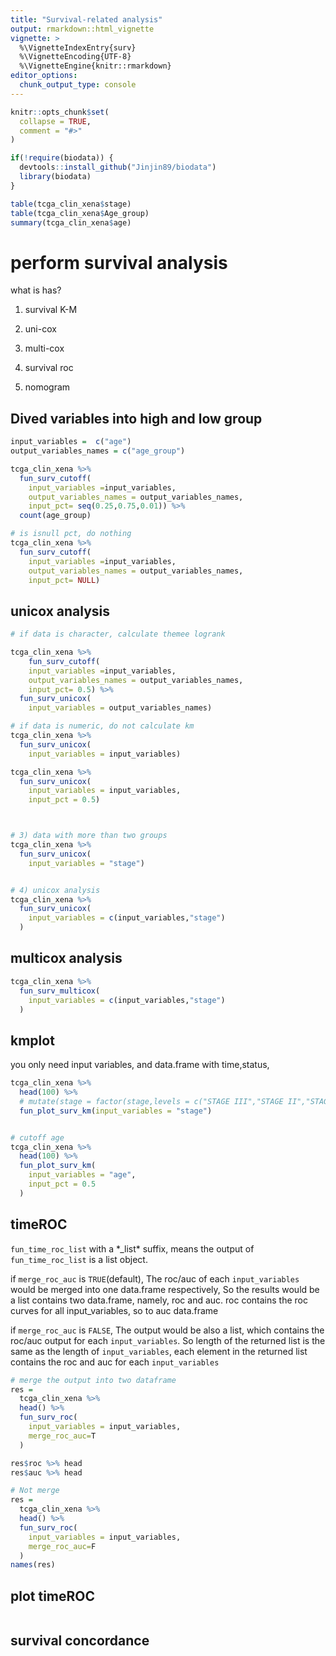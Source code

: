 ```yaml
---
title: "Survival-related analysis"
output: rmarkdown::html_vignette
vignette: >
  %\VignetteIndexEntry{surv}
  %\VignetteEncoding{UTF-8}
  %\VignetteEngine{knitr::rmarkdown}
editor_options: 
  chunk_output_type: console
---
```


```r
knitr::opts_chunk$set(
  collapse = TRUE,
  comment = "#>"
)
```


```r

if(!require(biodata)) {
  devtools::install_github("Jinjin89/biodata")
  library(biodata)
}

table(tcga_clin_xena$stage)
table(tcga_clin_xena$Age_group)
summary(tcga_clin_xena$age)


```

# perform survival analysis


what is has?
  
  1. survival K-M
  
  2. uni-cox 
  
  3. multi-cox
  
  4. survival roc
  
  4. nomogram

## Dived variables into high and low group

```r

input_variables =  c("age")
output_variables_names = c("age_group")

tcga_clin_xena %>% 
  fun_surv_cutoff(
    input_variables =input_variables,
    output_variables_names = output_variables_names,
    input_pct= seq(0.25,0.75,0.01)) %>% 
  count(age_group)

# is isnull pct, do nothing
tcga_clin_xena %>% 
  fun_surv_cutoff(
    input_variables =input_variables,
    output_variables_names = output_variables_names,
    input_pct= NULL)

```

## unicox analysis


```r

# if data is character, calculate themee logrank

tcga_clin_xena %>% 
    fun_surv_cutoff(
    input_variables =input_variables,
    output_variables_names = output_variables_names,
    input_pct= 0.5) %>% 
  fun_surv_unicox(
    input_variables = output_variables_names)

# if data is numeric, do not calculate km 
tcga_clin_xena %>% 
  fun_surv_unicox(
    input_variables = input_variables)

tcga_clin_xena %>% 
  fun_surv_unicox(
    input_variables = input_variables,
    input_pct = 0.5)



# 3) data with more than two groups
tcga_clin_xena %>% 
  fun_surv_unicox(
    input_variables = "stage")


# 4) unicox analysis
tcga_clin_xena %>% 
  fun_surv_unicox(
    input_variables = c(input_variables,"stage")
  )

```


## multicox analysis

```r
tcga_clin_xena %>% 
  fun_surv_multicox(
    input_variables = c(input_variables,"stage")
  )

```


## kmplot

you only need input variables, and data.frame with time,status,<variables>

```r

tcga_clin_xena %>% 
  head(100) %>% 
  # mutate(stage = factor(stage,levels = c("STAGE III","STAGE II","STAGE IV"))) %>% 
  fun_plot_surv_km(input_variables = "stage")


# cutoff age
tcga_clin_xena %>% 
  head(100) %>% 
  fun_plot_surv_km(
    input_variables = "age",
    input_pct = 0.5
  )


```



## timeROC
`fun_time_roc_list` with a *_list* suffix, means the output of `fun_time_roc_list` is a list object.

if `merge_roc_auc` is `TRUE`(default), The roc/auc of each `input_variables` would be merged into one data.frame respectively, So the results would be a list contains two data.frame, namely, roc and auc. roc contains the roc curves for all input_variables, so to auc data.frame

if `merge_roc_auc` is `FALSE`, The output would be also a list, which contains the roc/auc output for each `input_variables`. So length of the returned list is the same as the length of `input_variables`, each element in the returned list contains the roc and auc for each `input_variables`

```r

# merge the output into two dataframe
res = 
  tcga_clin_xena %>% 
  head() %>% 
  fun_surv_roc(
    input_variables = input_variables,
    merge_roc_auc=T 
  )

res$roc %>% head
res$auc %>% head

# Not merge 
res = 
  tcga_clin_xena %>% 
  head() %>% 
  fun_surv_roc(
    input_variables = input_variables,
    merge_roc_auc=F
  )
names(res)

```

## plot timeROC

```r


```


## survival concordance

